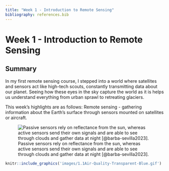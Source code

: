 ```yaml
---
title: "Week 1 - Introduction to Remote Sensing"
bibliography: references.bib
---
```

# Week 1 - Introduction to Remote Sensing

## Summary

In my first remote sensing course, I stepped into a world where satellites and sensors act like high-tech scouts, constantly transmitting data about our planet. Seeing how these eyes in the sky capture the world as it is helps us understand everything from urban sprawl to retreating glaciers.

This week's highlights are as follows: Remote sensing - gathering information about the Earth's surface through sensors mounted on satellites or aircraft.

![Passive sensors rely on reflectance from the sun, whereas active sensors send their own signals and are able to see through clouds and gather data at night [@barba-sevilla2023].](images/1.1Air-Quality-Transparent-Blue.gif)

```r
knitr::include_graphics('images/1.1Air-Quality-Transparent-Blue.gif')

```

